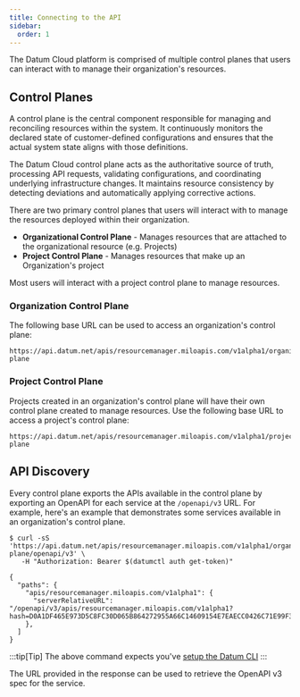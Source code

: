 ```yaml
---
title: Connecting to the API
sidebar:
  order: 1
---
```


The Datum Cloud platform is comprised of multiple control planes that users can
interact with to manage their organization's resources.

## Control Planes

A control plane is the central component responsible for managing and
reconciling resources within the system. It continuously monitors the declared
state of customer-defined configurations and ensures that the actual system
state aligns with those definitions.

The Datum Cloud control plane acts as the authoritative source of truth,
processing API requests, validating configurations, and coordinating underlying
infrastructure changes. It maintains resource consistency by detecting
deviations and automatically applying corrective actions.

There are two primary control planes that users will interact with to manage the
resources deployed within their organization.

- **Organizational Control Plane** - Manages resources that are attached to the
  organizational resource (e.g. Projects)
- **Project Control Plane** - Manages resources that make up an Organization's
  project

Most users will interact with a project control plane to manage resources.

### Organization Control Plane

The following base URL can be used to access an organization's control plane:

```url
https://api.datum.net/apis/resourcemanager.miloapis.com/v1alpha1/organizations/{organization_id}/control-plane
```

### Project Control Plane

Projects created in an organization's control plane will have their own control
plane created to manage resources. Use the following base URL to access a
project's control plane:

```url
https://api.datum.net/apis/resourcemanager.miloapis.com/v1alpha1/projects/{project_id}/control-plane
```

## API Discovery

Every control plane exports the APIs available in the control plane by exporting
an OpenAPI for each service at the `/openapi/v3` URL. For example, here's an
example that demonstrates some services available in an organization's control
plane.

```shell
$ curl -sS 'https://api.datum.net/apis/resourcemanager.miloapis.com/v1alpha1/organizations/{organization_id}/control-plane/openapi/v3' \
   -H "Authorization: Bearer $(datumctl auth get-token)"

{
  "paths": {
    "apis/resourcemanager.miloapis.com/v1alpha1": {
      "serverRelativeURL": "/openapi/v3/apis/resourcemanager.miloapis.com/v1alpha1?hash=D0A1DF465E973D5C8FC30D065B864272955A66C14609154E7EAECC0426C71E99F3982ECBA4D5C6C92EC3DF497E159F2129D0F8A20CDC8E5746583D1BFEA80A52"
    },
  ]
}
```

:::tip[Tip]
The above command expects you've [setup the Datum CLI](../tasks/tools.md)
:::

The URL provided in the response can be used to retrieve the OpenAPI v3 spec for
the service.
